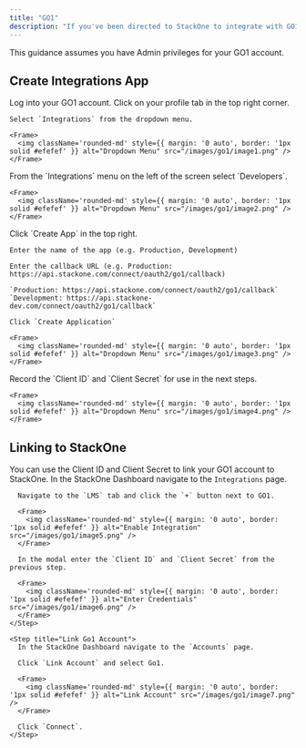 ```yaml
---
title: "GO1"
description: "If you've been directed to StackOne to integrate with GO1, the following steps will help you understand the process and any necessary actions to configure successful integration."
---
```


<Warning>
  This guidance assumes you have Admin privileges for your GO1 account.
</Warning>

## Create Integrations App

<Steps>
  <Step title="Log into GO1">
    Log into your GO1 account.
  </Step>

  <Step title="Navigate to Integrations">
    Click on your profile tab in the top right corner.

    Select `Integrations` from the dropdown menu.

    <Frame>
      <img className='rounded-md' style={{ margin: '0 auto', border: '1px solid #efefef' }} alt="Dropdown Menu" src="/images/go1/image1.png" />
    </Frame>
  </Step>

  <Step title="Navigate to Developers Tab">
    From the `Integrations` menu on the left of the screen select `Developers`.

    <Frame>
      <img className='rounded-md' style={{ margin: '0 auto', border: '1px solid #efefef' }} alt="Dropdown Menu" src="/images/go1/image2.png" />
    </Frame>
  </Step>

  <Step title="Create a New App">
    Click `Create App` in the top right.

    Enter the name of the app (e.g. Production, Development)

    Enter the callback URL (e.g. Production: https://api.stackone.com/connect/oauth2/go1/callback)

    `Production: https://api.stackone.com/connect/oauth2/go1/callback`
    `Development: https://api.stackone-dev.com/connect/oauth2/go1/callback`

    Click `Create Application`

    <Frame>
      <img className='rounded-md' style={{ margin: '0 auto', border: '1px solid #efefef' }} alt="Dropdown Menu" src="/images/go1/image3.png" />
    </Frame>
  </Step>

  <Step title="Note the Client ID and Secret">
    Record the `Client ID` and `Client Secret` for use in the next steps.

    <Frame>
      <img className='rounded-md' style={{ margin: '0 auto', border: '1px solid #efefef' }} alt="Dropdown Menu" src="/images/go1/image4.png" />
    </Frame>
  </Step>

</Steps>


## Linking to StackOne

You can use the Client ID and Client Secret to link your GO1 account to StackOne.
  <Steps>
    <Step title="Enable Go1 Integration">
      In the StackOne Dashboard navigate to the `Integrations` page.

      Navigate to the `LMS` tab and click the `+` button next to GO1.

      <Frame>
        <img className='rounded-md' style={{ margin: '0 auto', border: '1px solid #efefef' }} alt="Enable Integration" src="/images/go1/image5.png" />
      </Frame>

      In the modal enter the `Client ID` and `Client Secret` from the previous step.

      <Frame>
        <img className='rounded-md' style={{ margin: '0 auto', border: '1px solid #efefef' }} alt="Enter Credentials" src="/images/go1/image6.png" />
      </Frame>
    </Step>

    <Step title="Link Go1 Account">
      In the StackOne Dashboard navigate to the `Accounts` page.

      Click `Link Account` and select Go1.

      <Frame>
        <img className='rounded-md' style={{ margin: '0 auto', border: '1px solid #efefef' }} alt="Link Account" src="/images/go1/image7.png" />
      </Frame>

      Click `Connect`.
    </Step>

  </Steps>
